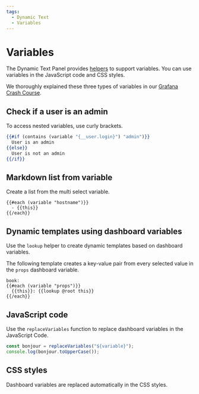 ```yaml
---
tags:
  - Dynamic Text
  - Variables
---
```



# Variables

The Dynamic Text Panel provides [helpers](../helpers/#helper-variable) to support variables. You can use variables in the JavaScript code and CSS styles.

We thoroughly explained these three types of variables in our [Grafana Crash Course](/grafana/variables).

## Check if a user is an admin

To access nested variables, use curly brackets.

```handlebars
{{#if (contains (variable "{__user.login}") "admin")}}
  User is an admin
{{else}}
  User is not an admin
{{/if}}
```

## Markdown list from variable

Create a list from the multi select variable.

```
{{#each (variable "hostname")}}
  - {{this}}
{{/each}}
```

## Dynamic templates using dashboard variables

Use the `lookup` helper to create dynamic templates based on dashboard variables.

The following template creates a key-value pair from every selected value in the `props` dashboard variable.

```
book:
{{#each (variable "props")}}
  {{this}}: {{lookup @root this}}
{{/each}}
```

## JavaScript code

Use the `replaceVariables` function to replace dashboard variables in the JavaScript Code.

```js
const bonjour = replaceVariables("${variable}");
console.log(bonjour.toUpperCase());
```

## CSS styles

Dashboard variables are replaced automatically in the CSS styles.
